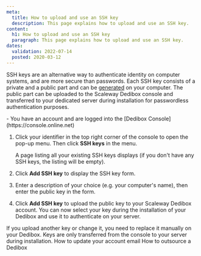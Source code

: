 ```yaml
---
meta:
  title: How to upload and use an SSH key
  description: This page explains how to upload and use an SSH key.
content:
  h1: How to upload and use an SSH key
  paragraph: This page explains how to upload and use an SSH key.
dates:
  validation: 2022-07-14
  posted: 2020-03-12
---
```


SSH keys are an alternative way to authenticate identity on computer systems, and are more secure than passwords. Each SSH key consists of a private and a public part and can be [generated](/console/my-project/how-to/create-ssh-key/) on your computer. The public part can be uploaded to the Scaleway Dedibox console and transferred to your dedicated server during installation for passwordless authentication purposes.

<Message type="requirement">
  - You have an account and are logged into the [Dedibox Console](https://console.online.net) 
</Message>

1. Click your identifier in the top right corner of the console to open the pop-up menu. Then click **SSH keys** in the menu.
    <Lightbox src="scaleway-dedibox-console-ssh-key-menu.webp" width="300" alt="" />

    A page listing all your existing SSH keys displays (if you don't have any SSH keys, the listing will be empty).
2. Click **Add SSH key** to display the SSH key form.
3. Enter a description of your choice (e.g. your computer's name), then enter the public key in the form.
4. Click **Add SSH key** to upload the public key to your Scaleway Dedibox account.
You can now select your key during the installation of your Dedibox and use it to authenticate on your server.

<Message type="note">
  If you upload another key or change it, you need to replace it manually on your Dedibox. Keys are only transferred from the console to your server during installation.
</Message>


<Navigation title="See Also">
  <PreviousButton to="/dedibox-console/my-account/how-to/update-email/">How to update your account email</PreviousButton>
  <NextButton to="/dedibox-console/my-account/how-to/outsource-dedibox/">How to outsource a Dedibox</NextButton>
</Navigation>